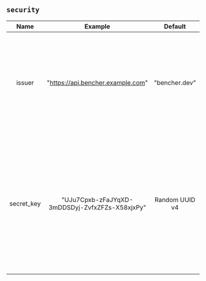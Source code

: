 ## `security`

|    Name    |                    Example                     |    Default     | Required |                                                                                                                                     Description                                                                                                                                     |
| :--------: | :--------------------------------------------: | :------------: | :------: | :---------------------------------------------------------------------------------------------------------------------------------------------------------------------------------------------------------------------------------------------------------------------------------: |
|   issuer   |       "https://api.bencher.example.com"        | "bencher.dev"  |    No    |                                                                     Specifies the JSON Web Token (JWT) issuer. **WARNING** Changing this value will cause all previously generated JWTs to no longer validate.                                                                      |
| secret_key | "UJu7Cpxb-zFaJYqXD-3mDDSDyj-ZvfxZFZs-X58xjxPy" | Random UUID v4 |   Yes    | Specifies the the key used to generate all tokens. **IT SHOULD BE VERY SECURE!** The default value is a randomly generated [UUID v4](https://en.wikipedia.org/wiki/Universally_unique_identifier#Version_4_(random)). Whenever logged, it will appear obfuscated as `************`. |
